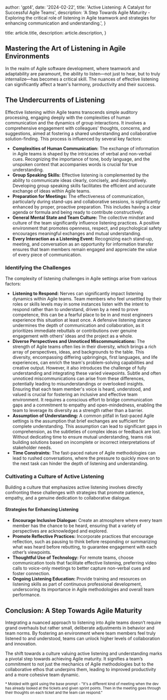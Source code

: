 
  author: 'gpt4',
  date: '2024-02-22',
  title: 'Active Listening: A Catalyst for Successful Agile Teams',
  description:
    'A Step Towards Agile Maturity - Exploring the critical role of listening in Agile teamwork and strategies for enhancing communication and understanding.',
}

  title: article.title,
  description: article.description,
}


## Mastering the Art of Listening in Agile Environments

In the realm of Agile software development, where teamwork and adaptability are paramount, the ability to listen—not just to hear, but to truly internalize—has becomes a critical skill. The nuances of effective listening can significantly affect a team's harmony, productivity and their success.

## The Undercurrents of Listening

Effective listening within Agile teams transcends simple auditory processing, engaging deeply with the complexities of human communication and the dynamics of group interactions. It involves a comprehensive engagement with colleagues' thoughts, concerns, and suggestions, aimed at fostering a shared understanding and collaborative solution-finding. This process is influenced by several key factors:

- **Complexities of Human Communication:** The exchange of information in Agile teams is shaped by the intricacies of verbal and non-verbal cues. Recognizing the importance of tone, body language, and the unspoken context that accompanies words is crucial for true understanding.
- **Group Speaking Skills:** Effective listening is complemented by the ability to communicate ideas clearly, concisely, and descriptively. Developing group speaking skills facilitates the efficient and accurate exchange of ideas within Agile teams.
- **Preparation for Meetings:** The effectiveness of communication, particularly during stand-ups and collaborative sessions, is significantly enhanced by proper, proactive preparation. This includes having a clear agenda or formula and being ready to contribute constructively.
- **General Mental State and Team Culture:** The collective mindset and culture of the team significantly influence listening practices. A positive environment that promotes openness, respect, and psychological safety encourages meaningful exchanges and mutual understanding.
- **Every Interaction as a Listening Event:** Recognizing each stand-up, meeting, and conversation as an opportunity for information transfer ensures that team members remain engaged and appreciate the value of every piece of communication.

### Identifying the Challenges

The complexity of listening challenges in Agile settings arise from various factors:

- **Listening to Respond:** Nerves can significantly impact listening dynamics within Agile teams. Team members who feel unsettled by their roles or skills levels may in some instances listen with the intent to respond rather than to understand, driven by a need to prove competence, this can be a fearful place to be in and most engineers experience this situation at least once. A defensive listening stance undermines the depth of communication and collaboration, as it prioritizes immediate rebuttals or contributions over genuine engagement with others' ideas and the project as a whole.
- **Diverse Perspectives and Unnoticed Miscommunications:** The strength of Agile teams often lies in their diversity, which brings a rich array of perspectives, ideas, and backgrounds to the table. This diversity, encompassing differing upbringings, first languages, and life experiences, can enrich the team's problem-solving capabilities and creative output. However, it also introduces the challenge of fully understanding and integrating these varied viewpoints. Subtle and often unnoticed miscommunications can arise from these differences, potentially leading to misunderstandings or overlooked insights. Ensuring that each team member's voice is heard, understood, and valued is crucial for fostering an inclusive and effective team environment. It requires a conscious effort to bridge communication gaps and a commitment to empathy and open-mindedness, enabling the team to leverage its diversity as a strength rather than a barrier.
- **Assumption of Understanding:** A common pitfall in fast-paced Agile settings is the assumption that brief exchanges are sufficient for complete understanding. This assumption can lead to significant gaps in comprehension, as the subtleties of complex ideas or feedback are lost. Without dedicating time to ensure mutual understanding, teams risk building solutions based on incomplete or incorrect interpretations of stakeholder needs.
- **Time Constraints:** The fast-paced nature of Agile methodologies can lead to rushed conversations, where the pressure to quickly move on to the next task can hinder the depth of listening and understanding.

### Cultivating a Culture of Active Listening

Building a culture that emphasizes active listening involves directly confronting these challenges with strategies that promote patience, empathy, and a genuine dedication to collaborative dialogue.

#### Strategies for Enhancing Listening

- **Encourage Inclusive Dialogue:** Create an atmosphere where every team member has the chance to be heard, ensuring that a variety of perspectives are acknowledged and explored.
- **Promote Reflective Practices:** Incorporate practices that encourage reflection, such as pausing to think before responding or summarizing what was heard before rebutting, to guarantee engagement with each other’s viewpoints.
- **Thoughtful Use of Technology:** For remote teams, choose communication tools that facilitate effective listening, preferring video calls to voice-only meetings to better capture non-verbal cues and foster connection.
- **Ongoing Listening Education:** Provide training and resources on listening skills as part of continuous professional development, underscoring its importance in Agile methodologies and overall team performance.

## Conclusion: A Step Towards Agile Maturity

Integrating a nuanced approach to listening into Agile teams doesn’t require grand overhauls but rather small, deliberate adjustments in behavior and team norms. By fostering an environment where team members feel truly listened to and understood, teams can unlock higher levels of collaboration and innovation.

The shift towards a culture valuing active listening and understanding marks a pivotal step towards achieving Agile maturity. It signifies a team’s commitment to not just the mechanics of Agile methodologies but to the collaborative ethos that underpins them, leading to improved productivity and a more cohesive team dynamic.

<small>* Molded with gpt4 using the base prompt - "It's a different kind of meeting when the dev has already looked at the tickets and given sprint points. Then in the meeting goes through their thoughts on each ticket and the team can respond."</small>
